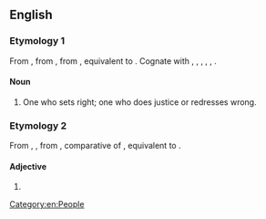 {{also|Righter}}
==English==

===Etymology 1===
From {{inh|en|enm|*rightere}}, from {{inh|en|ang|rihtere||a ruler; director}}, from {{inh|en|gem-pro|*rehtārijaz}}, equivalent to {{suffix|en|right|er|pos2=agent suffix}}. Cognate with {{cog|stq|Gjuchter||one who makes right; judge}}, {{cog|fy|rjochter||one who makes right; judge}}, {{cog|nl|rechter||one who makes right; judge}}, {{cog|nds-de|Richter||one who makes right; judge}}, {{cog|de|Richter||one who makes right; judge}}, {{cog|is|réttari||a justiciary}}.

====Noun====
{{en-noun}}

# One who sets right; one who does justice or redresses wrong.
#: {{rfquotek|Shelton}}

===Etymology 2===
From {{inh|en|enm|rightere}}, {{m|enm|rihtere}}, from {{inh|en|ang|rihtra}}, comparative of {{m|ang|riht||right}}, equivalent to {{suffix|en|right|er|pos2=comparative suffix}}.

====Adjective====
{{head|en|comparative adjective}}

# {{en-comparative of|right}}

{{Webster 1913}}

[[Category:en:People]]